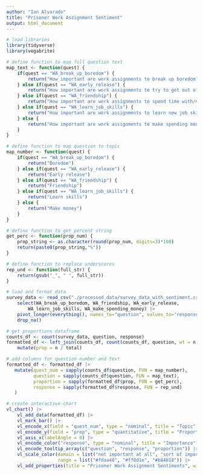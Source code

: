 ```yaml
---
author: "Ian Alvarado"
title: "Prisoner Work Assignment Sentiment"
output: html_document
---
```


```r
# load libraries
library(tidyverse)
library(vegabrite)

# define function to map full question text
map_text <- function(quest) {
    if(quest == "WA_break_up_boredom") {
        return("How important are work assignments to break up boredom?")
    } else if(quest == "WA_early_release") {
        return("How important are work assignments to try to get out of prison early?")
    } else if(quest == "WA_friendship") {
        return("How important are work assignments to spend time with/make friends?")
    } else if(quest == "WA_learn_job_skills") {
        return("How important are work assignments to learn new job skills?")
    } else {
        return("How important are work assignments to make spending money?")
    }
}

# define function to map question to topic
map_number <- function(quest) {
    if(quest == "WA_break_up_boredom") {
        return("Boredom")
    } else if(quest == "WA_early_release") {
        return("Early release")
    } else if(quest == "WA_friendship") {
        return("Friendship")
    } else if(quest == "WA_learn_job_skills") {
        return("Learn skills")
    } else {
        return("Make money")
    }
}

# define function to get percent string
get_perc <- function(prop_num) {
    prop_string <- as.character(round(prop_num, digits=3)*100)
    return(paste0(prop_string,"%"))
}

# define function to replace underscores
rep_und <- function(full_str) {
    return(gsub("_", " ", full_str))
}

# load and format data
survey_data <- read_csv("./processed_data/survey_data_with_sentiment.csv") |>
    select(WA_break_up_boredom, WA_friendship, WA_early_release,
        WA_learn_job_skills, WA_make_spending_money) |>
    pivot_longer(everything(), names_to="question", values_to="response") |>
    drop_na()

# get proportions dataframe
counts_df <- count(survey_data, question, response)
formatted_df <- left_join(counts_df, count(counts_df, question, wt = n, name = "total")) |>
    mutate(prop = n / total)

# add columns for question number and text
formatted_df <- formatted_df |>
   mutate(quest_num = sapply(counts_df$question, FUN = map_number),
          question = sapply(counts_df$question, FUN = map_text),
          proportion = sapply(formatted_df$prop, FUN = get_perc),
          response = sapply(formatted_df$response, FUN = rep_und)
   )

# create interactive chart
vl_chart() |>
    vl_add_data(formatted_df) |>
    vl_mark_bar() |>
    vl_encode_x(field = "quest_num", type = "nominal", title = "Topic") |>
    vl_encode_y(field = "prop", type = "quantitative", title = "Proportion") |>
    vl_axis_x(labelAngle = 0) |>
    vl_encode_color("response", type = "nominal", title = "Importance") |>
    vl_encode_tooltip_array(c("question", "response", "proportion")) |>
    vl_scale_color(domain = list("not important at all", "sort of important", "very important"),
                   range = list("#fdaa48", "#ff8d1e", "#b84818")) |>
    vl_add_properties(title = "Prisoner Work Assignment Sentiments", width = 500, height = 400)
```